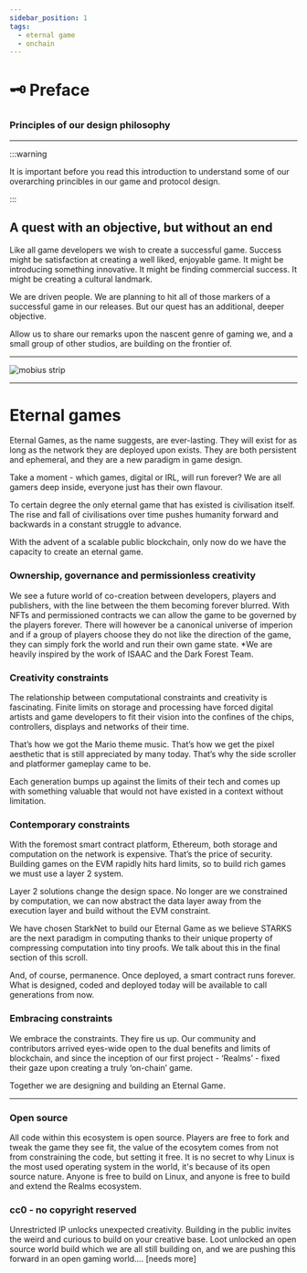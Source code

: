 ```yaml
---
sidebar_position: 1
tags:
  - eternal game
  - onchain
---
```


# 🗝️ Preface

### Principles of our design philosophy

---

:::warning

It is important before you read this introduction to understand some of our overarching princibles in our game and protocol design.

:::

## A quest with an objective, but without an end

Like all game developers we wish to create a successful game. Success might be satisfaction at creating a well liked, enjoyable game. It might be introducing something innovative. It might be finding commercial success. It might be creating a cultural landmark.

We are driven people. We are planning to hit all of those markers of a successful game in our releases. But our quest has an additional, deeper objective.

Allow us to share our remarks upon the nascent genre of gaming we, and a small group of other studios, are building on the frontier of.

---

![mobius strip](/img/mobius.jpeg)

---

# Eternal games

Eternal Games, as the name suggests, are ever-lasting. They will exist for as long as the network they are deployed upon exists. They are both persistent and ephemeral, and they are a new paradigm in game design.

Take a moment - which games, digital or IRL, will run forever? We are all gamers deep inside, everyone just has their own flavour.

To certain degree the only eternal game that has existed is civilisation itself. The rise and fall of civilisations over time pushes humanity forward and backwards in a constant struggle to advance.

With the advent of a scalable public blockchain, only now do we have the capacity to create an eternal game.

### Ownership, governance and permissionless creativity

We see a future world of co-creation between developers, players and publishers, with the line between the them becoming forever blurred. With NFTs and permissioned contracts we can allow the game to be governed by the players forever. There will however be a canonical universe of imperion and if a group of players choose they do not like the direction of the game, they can simply fork the world and run their own game state. \*We are heavily inspired by the work of ISAAC and the Dark Forest Team.

### Creativity constraints

The relationship between computational constraints and creativity is fascinating. Finite limits on storage and processing have forced digital artists and game developers to fit their vision into the confines of the chips, controllers, displays and networks of their time.

That’s how we got the Mario theme music. That’s how we get the pixel aesthetic that is still appreciated by many today. That’s why the side scroller and platformer gameplay came to be.

Each generation bumps up against the limits of their tech and comes up with something valuable that would not have existed in a context without limitation.

### Contemporary constraints

With the foremost smart contract platform, Ethereum, both storage and computation on the network is expensive. That’s the price of security. Building games on the EVM rapidly hits hard limits, so to build rich games we must use a layer 2 system.

Layer 2 solutions change the design space. No longer are we constrained by computation, we can now abstract the data layer away from the execution layer and build without the EVM constraint.

We have chosen StarkNet to build our Eternal Game as we believe STARKS are the next paradigm in computing thanks to their unique property of compressing computation into tiny proofs. We talk about this in the final section of this scroll.

And, of course, permanence. Once deployed, a smart contract runs forever. What is designed, coded and deployed today will be available to call generations from now.

### Embracing constraints

We embrace the constraints. They fire us up. Our community and contributors arrived eyes-wide open to the dual benefits and limits of blockchain, and since the inception of our first project - ‘Realms’ - fixed their gaze upon creating a truly ‘on-chain’ game.

Together we are designing and building an Eternal Game.

---

### Open source

All code within this ecosystem is open source. Players are free to fork and tweak the game they see fit, the value of the ecosytem comes from not from constraining the code, but setting it free. It is no secret to why Linux is the most used operating system in the world, it's because of its open source nature. Anyone is free to build on Linux, and anyone is free to build and extend the Realms ecosystem.

### cc0 - no copyright reserved

Unrestricted IP unlocks unexpected creativity. Building in the public invites the weird and curious to build on your creative base. Loot unlocked an open source world build which we are all still building on, and we are pushing this forward in an open gaming world.... [needs more]

